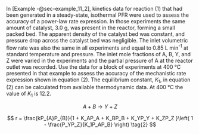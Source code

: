 In [Example -@sec-example_11_2], kinetics data for reaction (1) that had been generated in a steady-state, isothermal PFR were used to assess the accuracy of a power-law rate expression. In those experiments the same amount of catalyst, 3.0 g, was present in the reactor, forming a small packed bed. The apparent density of the catalyst bed was constant, and pressure drop across the catalyst bed was negligible. The inlet volumetric flow rate was also the same in all experiments and equal to 0.85 L min^-1^ at standard temperature and pressure. The inlet mole fractions of A, B, Y, and Z were varied in the experiments and the partial pressure of A at the reactor outlet was recorded. Use the data for a block of experiments at 400 °C presented in that example to assess the accuracy of the mechanistic rate expression shown in equation (2). The equilibrium constant, $K_1$, in equation (2) can be calculated from available thermodynamic data. At 400 °C the value of $K_1$ is 12.2.

$$
A + B \rightarrow Y + Z \tag{1}
$$

$$
r = \frac{kP_{A}P_{B}}{1 + K_AP_A + K_BP_B + K_YP_Y + K_ZP_Z }\left( 1 - \frac{P_YP_Z}{K_1P_AP_B} \right) \tag{2}
$$
